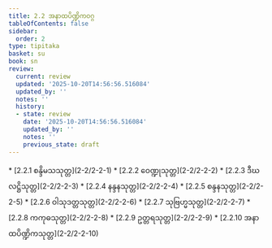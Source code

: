 ```yaml
---
title: 2.2 အနာထပိဏ္ဍိကဝဂ္ဂ
tableOfContents: false
sidebar:
  order: 2
type: tipitaka
basket: su
book: sn
review:
  current: review
  updated: '2025-10-20T14:56:56.516084'
  updated_by: ''
  notes: ''
  history:
  - state: review
    date: '2025-10-20T14:56:56.516084'
    updated_by: ''
    notes: ''
    previous_state: draft
---
```



<DynamicBreadcrumb />


<ReviewStatus review={frontmatter.review} showDetails={true} />

<HypothesisAnnotation frontmatter={frontmatter} />



<TableOfContents book="sn" section="2.2">
* [2.2.1 စန္ဒိမသသုတ္တ](2-2/2-2-1)
* [2.2.2 ဝေဏ္ဍုသုတ္တ](2-2/2-2-2)
* [2.2.3 ဒီဃလဋ္ဌိသုတ္တ](2-2/2-2-3)
* [2.2.4 နန္ဒနသုတ္တ](2-2/2-2-4)
* [2.2.5 စန္ဒနသုတ္တ](2-2/2-2-5)
* [2.2.6 ဝါသုဒတ္တသုတ္တ](2-2/2-2-6)
* [2.2.7 သုဗြဟ္မသုတ္တ](2-2/2-2-7)
* [2.2.8 ကကုဓသုတ္တ](2-2/2-2-8)
* [2.2.9 ဥတ္တရသုတ္တ](2-2/2-2-9)
* [2.2.10 အနာထပိဏ္ဍိကသုတ္တ](2-2/2-2-10)
</TableOfContents>